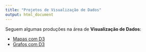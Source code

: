 ```yaml
---
title: "Projetos de Visualização de Dados"
output: html_document
---
```


Seguem algumas produções na área de **Visualização de Dados**:

* [Mapas com D3](https://hugogbs.github.io/o-sertao/)
* [Grafos com D3](https://hugogbs.github.io/visualizacao/lab05/)

